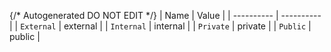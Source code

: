 {/* Autogenerated DO NOT EDIT  */}
| Name       | Value      |
| ---------- | ---------- |
| `External` | external   |
| `Internal` | internal   |
| `Private`  | private    |
| `Public`   | public     |